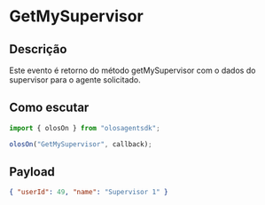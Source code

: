 # GetMySupervisor

## Descrição

Este evento é retorno do método getMySupervisor com o dados do supervisor para o agente solicitado.

## Como escutar

```js copy
import { olosOn } from "olosagentsdk";

olosOn("GetMySupervisor", callback);
```

## Payload

```json copy
{ "userId": 49, "name": "Supervisor 1" }
```
